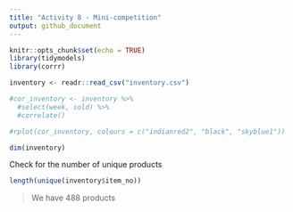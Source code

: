 ```yaml
---
title: "Activity 8 - Mini-competition"
output: github_document
---
```


```r
knitr::opts_chunk$set(echo = TRUE)
library(tidymodels)
library(corrr)
```


```r
inventory <- readr::read_csv("inventory.csv")
```

```r
#cor_inventory <- inventory %>%
  #select(week, sold) %>%
  #correlate()
```

```r
#rplot(cor_inventory, colours = c("indianred2", "black", "skyblue1"))
```

```r
dim(inventory)
```


Check for the number of unique products
```r
length(unique(inventory$item_no))
```

> We have 488 products
